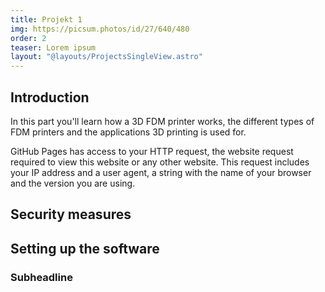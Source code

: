 ```yaml
---
title: Projekt 1
img: https://picsum.photos/id/27/640/480
order: 2
teaser: Lorem ipsum
layout: "@layouts/ProjectsSingleView.astro"
---
```


## Introduction

In this part you'll learn how a 3D FDM printer works, the different types of FDM printers and the applications 3D printing is used for.

GitHub Pages has access to your HTTP request, the website request required to view this website or any other website. This request includes your IP address and a user agent, a string with the name of your browser and the version you are using.

## Security measures

## Setting up the software

### Subheadline